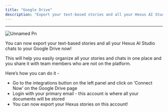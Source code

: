 ```yaml
---
title: "Google Drive"
description: "Export your text-based stories and all your Hexus AI Studio chats to your Google Drive "
---
```


---

![Unnamed Pn](/images/unnamed.png)

You can now export your text-based stories and all your Hexus AI Studio chats to your Google Drive now\!

This will help you easily organize all your stories and chats in one place and you share it with team members who are not on the platform. 

Here’s how you can do it - 

- Go to the integrations button on the left panel and click on ‘Connect Now’ on the Google Drive page 
- Login with your primary email - this account is where all your documents will be stored
- You can now export your Hexus stories on this account\!